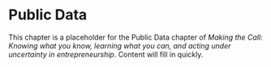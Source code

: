 # Public Data

This chapter is a placeholder for the Public Data chapter of *Making the Call: Knowing what you know, learning what you can, and acting under uncertainty in entrepreneurship*. Content will fill in quickly.
